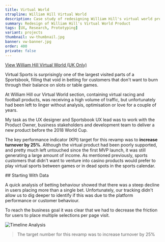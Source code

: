 ```yaml
---
title: Virtual World
strapline: William Hill Virtual World
description: Case study of redesigning William Hill's virtual world product.
summary: Redesign of William Hill's Virtual World Product
tags: [UX, Research, Prototyping]
variant: projects
thumbnail: vw-thumbnail.jpg
banner: vw-banner.jpg
order: 400
private: false
---
```


[View William Hill Virtual World (UK Only)](https://sports.williamhill.com/betting/en-gb/virtual-world/horses/flats)

Virtual Sports is surprisingly one of the largest visited parts of a Sportsbook, filling that void in betting for customers that don't want to burn through their balance on slots or table games.

At William Hill our Virtual World section, containing virtual racing and football products, was receiving a high volume of traffic, but unfortunately had been left to linger without analysis, optimisation or love for a couple of years.

My task as the UX designer and Sportsbook UX lead was to work with the Product Owner, business stakeholders and development team to deliver a new product before the 2018 World Cup.

The key performance indicator (KPI) target for this revamp was to **increase turnover by 25%**. Although the virtual product had been poorly supported, and pretty much left untouched since the first MVP launch, it was still generating a large amount of income. As mentioned previously, sports customers that didn't want to venture into casino products would prefer to play virtual sports between games or in dead spots in the sports calendar.

<ImageText image="vw-graph" altText="Virtual world drop graph">
## Starting With Data

A quick analysis of betting behaviour showed that there was a steep decline in users placing more than a single bet. Unfortunately, our tracking didn't allow us to dig deeper to identify if this was due to the platform performance or customer behaviour.

To reach the business goal it was clear that we had to decrease the friction for users to place multiple selections per page visit.

</ImageText>

![Timeline Analysis](./vw-timeline.jpg)

<Blockquote caption="~">
  The target number for this revamp was to increase turnover by 25%
</Blockquote>

<YouTube youTubeId="xZEYNTSV6_s" />
